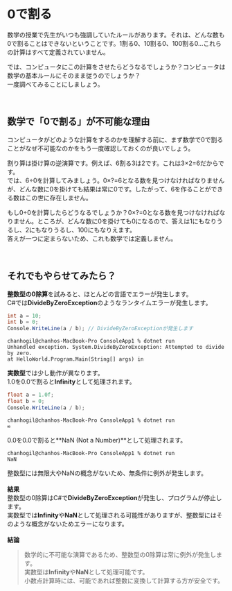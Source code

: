 # 0で割る

数学の授業で先生がいつも強調していたルールがあります。それは、どんな数も0で割ることはできないということです。1割る0、10割る0、100割る0…これらの計算はすべて定義されていません。<br/>

では、コンピュータにこの計算をさせたらどうなるでしょうか？コンピュータは数学の基本ルールにそのまま従うのでしょうか？  
一度調べてみることにしましょう。<br/>

<br/>

## 数学で「0で割る」が不可能な理由

コンピュータがどのような計算をするのかを理解する前に、まず数学で0で割ることがなぜ不可能なのかをもう一度確認しておくのが良いでしょう。<br/>

割り算は掛け算の逆演算です。例えば、6割る3は2です。これは3×2=6だからです。  
では、6÷0を計算してみましょう。0×?=6となる数を見つけなければなりませんが、どんな数に0を掛けても結果は常に0です。したがって、6を作ることができる数はこの世に存在しません。<br/>

もし0÷0を計算したらどうなるでしょうか？0×?=0となる数を見つけなければなりません。ところが、どんな数に0を掛けても0になるので、答えは1にもなりうるし、2にもなりうるし、100にもなりえます。  
答えが一つに定まらないため、これも数学では定義しません。<br/>

<br/>

## それでもやらせてみたら？

**整数型の0除算**を試みると、ほとんどの言語でエラーが発生します。  
C#では**DivideByZeroException**のようなランタイムエラーが発生します。<br/>

```csharp
int a = 10;
int b = 0;
Console.WriteLine(a / b); // DivideByZeroExceptionが発生します
```
```pgsql
chanhogil@chanhos-MacBook-Pro ConsoleApp1 % dotnet run
Unhandled exception. System.DivideByZeroException: Attempted to divide by zero.
at HelloWorld.Program.Main(String[] args) in
```

**実数型**では少し動作が異なります。<br/>
1.0を0.0で割ると**Infinity**として処理されます。
```csharp
float a = 1.0f;
float b = 0;
Console.WriteLine(a / b);
```
```pgsql
chanhogil@chanhos-MacBook-Pro ConsoleApp1 % dotnet run
∞
```
0.0を0.0で割ると**NaN (Not a Number)**として処理されます。
```pgsql
chanhogil@chanhos-MacBook-Pro ConsoleApp1 % dotnet run
NaN
```

整数型には無限大やNaNの概念がないため、無条件に例外が発生します。<br/>
<br/>
**結果**
<br/>
整数型の0除算はC#で**DivideByZeroException**が発生し、プログラムが停止します。<br/>
実数型では**Infinity**や**NaN**として処理される可能性がありますが、整数型にはそのような概念がないためエラーになります。<br/>
<br/>
**結論**
>数学的に不可能な演算であるため、整数型の0除算は常に例外が発生します。<br/>
>実数型は**Infinity**や**NaN**として処理可能です。<br/>
>小数点計算時には、可能であれば整数に変換して計算する方が安全です。<br/>